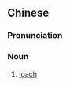{{also|旋鳅古}}
==Chinese==
{{zh-forms|s=旋鳅古}}

===Pronunciation===
{{zh-pron
|mn=kh,tp:soân-liu-kó͘
|cat=n
}}

===Noun===
{{zh-noun}}

# {{lb|zh|Min Nan|Taiwan}} [[loach]]